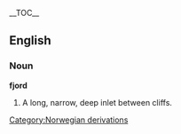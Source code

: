 {{wikipedia}}
__TOC__
==English==
===Noun===
'''fjord'''
#A long, narrow, deep inlet between cliffs.
[[Category:Norwegian derivations]]